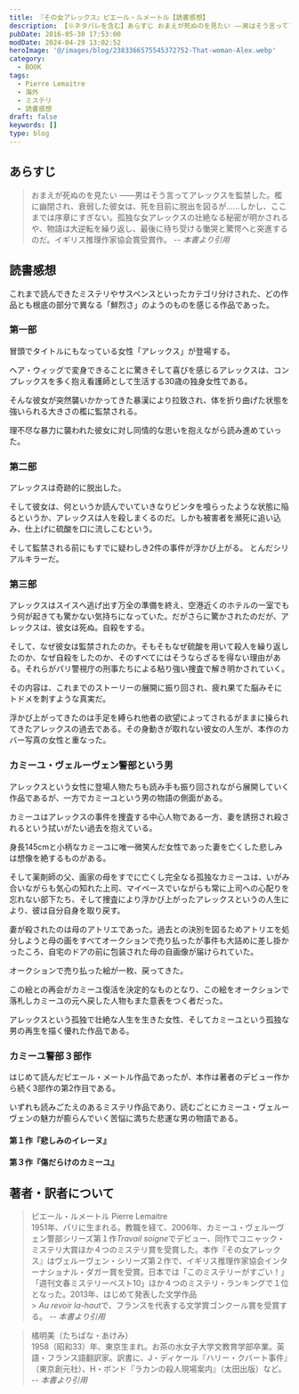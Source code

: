 ```yaml
---
title: 『その女アレックス』ピエール・ルメートル【読書感想】
description: 【※ネタバレを含む】あらすじ おまえが死ぬのを見たい ――男はそう言ってアレックスを監禁した。檻に幽閉され、衰弱した彼女は、死を目前に脱出を図るが……しかし、ここまでは序章にすぎない。孤独な女アレックスの壮絶なる秘密が明かされるや、物語は大逆転を繰り返し、最後に待ち受ける慟哭と驚愕へと突進するのだ。
pubDate: 2016-05-30 17:53:00
modDate: 2024-04-29 13:02:52
heroImage: '@/images/blog/2383366575545372752-That-woman-Alex.webp'
category:
  - BOOK
tags:
  - Pierre Lemaitre
  - 海外
  - ミステリ
  - 読書感想
draft: false
keywords: []
type: blog
---
```



## あらすじ

> おまえが死ぬのを見たい ――男はそう言ってアレックスを監禁した。檻に幽閉され、衰弱した彼女は、死を目前に脱出を図るが……しかし、ここまでは序章にすぎない。孤独な女アレックスの壮絶なる秘密が明かされるや、物語は大逆転を繰り返し、最後に待ち受ける慟哭と驚愕へと突進するのだ。イギリス推理作家協会賞受賞作。 <cite>-- 本書より引用</cite>

## 読書感想

<Alert type='danger' content='以降、ネタバレを含む。' />

これまで読んできたミステリやサスペンスといったカテゴリ分けされた、どの作品とも根底の部分で異なる「鮮烈さ」のようのものを感じる作品であった。

### 第一部

冒頭でタイトルにもなっている女性「アレックス」が登場する。

ヘア・ウィッグで変身できることに驚きそして喜びを感じるアレックスは、コンプレックスを多く抱え看護師として生活する30歳の独身女性である。

そんな彼女が突然襲いかかってきた暴漢により拉致され、体を折り曲げた状態を強いられる大きさの檻に監禁される。

理不尽な暴力に襲われた彼女に対し同情的な思いを抱えながら読み進めていった。

### 第二部

アレックスは奇跡的に脱出した。

そして彼女は、何というか読んでいていきなりビンタを喰らったような状態に陥るというか、アレックスは人を殺しまくるのだ。しかも被害者を瀕死に追い込み、仕上げに硫酸を口に流しこむという。

そして監禁される前にもすでに疑わしき2件の事件が浮かび上がる。
とんだシリアルキラーだ。

### 第三部

アレックスはスイスへ逃げ出す万全の準備を終え、空港近くのホテルの一室でもう何が起きても驚かない気持ちになっていた。だがさらに驚かされたのだが、アレックスは、彼女は死ぬ。自殺をする。

そして、なぜ彼女は監禁されたのか。そもそもなぜ硫酸を用いて殺人を繰り返したのか、なぜ自殺をしたのか、そのすべてにはそうならざるを得ない理由がある。それらがパリ警視庁の刑事たちによる粘り強い捜査で解き明かされていく。

その内容は、これまでのストーリーの展開に振り回され、疲れ果てた脳みそにトドメを刺すような真実だ。

浮かび上がってきたのは手足を縛られ他者の欲望によってされるがままに操られてきたアレックスの過去である。その身動きが取れない彼女の人生が、本作のカバー写真の女性と重なった。

### カミーユ・ヴェルーヴェン警部という男

アレックスという女性に登場人物たちも読み手も振り回されながら展開していく作品であるが、一方でカミーユという男の物語の側面がある。

カミーユはアレックスの事件を捜査する中心人物である一方、妻を誘拐され殺されるという拭いがたい過去を抱えている。

身長145cmと小柄なカミーユに唯一微笑んだ女性であった妻を亡くした悲しみは想像を絶するものがある。

そして薬剤師の父、画家の母をすでに亡くし完全なる孤独なカミーユは、いがみ合いながらも気心の知れた上司、マイペースでいながらも常に上司への心配りを忘れない部下たち、そして捜査により浮かび上がったアレックスというの人生により、彼は自分自身を取り戻す。

妻が殺されたのは母のアトリエであった。過去との決別を図るためアトリエを処分しようと母の画をすべてオークションで売り払ったが事件も大詰めに差し掛かったころ、自宅のドアの前に包装された母の自画像が届けられていた。

オークションで売り払った絵が一枚、戻ってきた。

この絵との再会がカミーユ復活を決定的なものとなり、この絵をオークションで落札しカミーユの元へ戻した人物もまた意表をつく者だった。

アレックスという孤独で壮絶な人生を生きた女性、そしてカミーユという孤独な男の再生を描く優れた作品である。

<div class='not-prose'>
  <div data-vc_mylinkbox_id='886764834'></div>
</div>

### カミーユ警部３部作

はじめて読んだピエール・メートル作品であったが、本作は著者のデビュー作から続く3部作の第2作目である。

いずれも読みごたえのあるミステリ作品であり、読むごとにカミーユ・ヴェルーヴェンの魅力が膨らんでいく苦悩に満ちた悲運な男の物語である。

#### 第１作『悲しみのイレーヌ』

<BlogCard
  title='『悲しみのイレーヌ』 ピエール・ルメートル 【読書感想・あらすじ】'
  description='悲しみのイレーヌ (ピエール・ルメートル ) のあらすじと感想。
異様な手口で惨殺された二人の女。カミーユ・ヴェルーヴェン警部は部下たちと捜査を開始するが、やがて第二の事件が発生。カミーユは事件の恐るべき共通点を発見する……。『その女アレックス』の著者が放つミステリ賞４冠に輝く衝撃作。'
  url='https://www.neputa-note.net/2017/01/blog-post/'
  domain='www.neputa-note.net'
/>

#### 第３作『傷だらけのカミーユ』

<BlogCard
  title='『傷だらけのカミーユ』ピエール・ルメートル【読書感想・あらすじ】'
  description='傷だらけのカミーユ（ピエール・ルメートル）のあらすじと感想。第1作でドン底に落ち、第2作で復活を遂げたカミーユ警部に訪れる新たなる人選の苦難を描く物語。
二度あることは三度ある、ミステリの醍醐味をふんだんに盛り込んだ本作においても終盤でガツンとやられる展開が待ち受ける。'
  url='https://www.neputa-note.net/2017/02/blog-post_23/'
  domain='www.neputa-note.net'
/>

## 著者・訳者について

> ピエール・ルメートル Pierre Lemaitre<br />
> 1951年、パリに生まれる。教職を経て、2006年、カミーユ・ヴェルーヴェン警部シリーズ第１作*Travail soigne*でデビュー、同作でコニャック・ミステリ大賞ほか４つのミステリ賞を受賞した。本作『その女アレックス』はヴェルーヴェン・シリーズ第２作で、イギリス推理作家協会インターナショナル・ダガー賞を受賞。日本では「このミステリーがすごい！」「週刊文春ミステリーベスト10」ほか４つのミステリ・ランキングで１位となった。2013年、はじめて発表した文学作品<br /> > *Au revoir la-haut*で、フランスを代表する文学賞ゴンクール賞を受賞する。 <cite>-- 本書より引用</cite>

> 橘明美（たちばな・あけみ）<br />
> 1958（昭和33）年、東京生まれ。お茶の水女子大学文教育学部卒業。英語・フランス語翻訳家。訳書に、J・ディケール『ハリー・クバート事件』（東京創元社）、H・ボンド『ラカンの殺人現場案内』（太田出版）など。 <cite>-- 本書より引用</cite>
